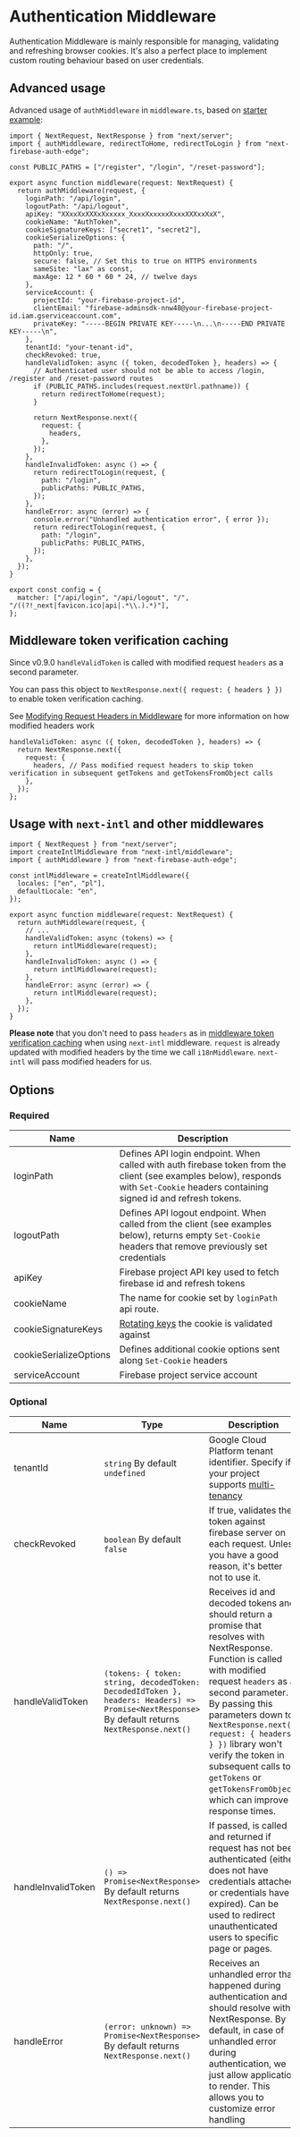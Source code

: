 # Authentication Middleware

Authentication Middleware is mainly responsible for managing, validating and refreshing browser cookies. It's also a perfect place to implement custom routing behaviour based on user credentials.

## Advanced usage

Advanced usage of `authMiddleware` in `middleware.ts`, based on [starter example](/examples#starter):

```tsx filename="middleware.ts"
import { NextRequest, NextResponse } from "next/server";
import { authMiddleware, redirectToHome, redirectToLogin } from "next-firebase-auth-edge";

const PUBLIC_PATHS = ["/register", "/login", "/reset-password"];

export async function middleware(request: NextRequest) {
  return authMiddleware(request, {
    loginPath: "/api/login",
    logoutPath: "/api/logout",
    apiKey: "XXxxXxXXXxXxxxxx_XxxxXxxxxxXxxxXXXxxXxX",
    cookieName: "AuthToken",
    cookieSignatureKeys: ["secret1", "secret2"],
    cookieSerializeOptions: {
      path: "/",
      httpOnly: true,
      secure: false, // Set this to true on HTTPS environments
      sameSite: "lax" as const,
      maxAge: 12 * 60 * 60 * 24, // twelve days
    },
    serviceAccount: {
      projectId: "your-firebase-project-id",
      clientEmail: "firebase-adminsdk-nnw48@your-firebase-project-id.iam.gserviceaccount.com",
      privateKey: "-----BEGIN PRIVATE KEY-----\n...\n-----END PRIVATE KEY-----\n",
    },
    tenantId: "your-tenant-id",
    checkRevoked: true,
    handleValidToken: async ({ token, decodedToken }, headers) => {
      // Authenticated user should not be able to access /login, /register and /reset-password routes
      if (PUBLIC_PATHS.includes(request.nextUrl.pathname)) {
        return redirectToHome(request);
      }

      return NextResponse.next({
        request: {
          headers,
        },
      });
    },
    handleInvalidToken: async () => {
      return redirectToLogin(request, {
        path: "/login",
        publicPaths: PUBLIC_PATHS,
      });
    },
    handleError: async (error) => {
      console.error("Unhandled authentication error", { error });
      return redirectToLogin(request, {
        path: "/login",
        publicPaths: PUBLIC_PATHS,
      });
    },
  });
}

export const config = {
  matcher: ["/api/login", "/api/logout", "/", "/((?!_next|favicon.ico|api|.*\\.).*)"],
};
```


## Middleware token verification caching

Since v0.9.0 `handleValidToken` is called with modified request `headers` as a second parameter.

You can pass this object to `NextResponse.next({ request: { headers } })` to enable token verification caching.

See [Modifying Request Headers in Middleware](https://vercel.com/templates/next.js/edge-functions-modify-request-header) for more information on how modified headers work

```tsx
handleValidToken: async ({ token, decodedToken }, headers) => {
  return NextResponse.next({
    request: {
      headers, // Pass modified request headers to skip token verification in subsequent getTokens and getTokensFromObject calls
    },
  });
};
```

## Usage with `next-intl` and other middlewares

```tsx
import { NextRequest } from "next/server";
import createIntlMiddleware from "next-intl/middleware";
import { authMiddleware } from "next-firebase-auth-edge";

const intlMiddleware = createIntlMiddleware({
  locales: ["en", "pl"],
  defaultLocale: "en",
});

export async function middleware(request: NextRequest) {
  return authMiddleware(request, {
    // ...
    handleValidToken: async (tokens) => {
      return intlMiddleware(request);
    },
    handleInvalidToken: async () => {
      return intlMiddleware(request);
    },
    handleError: async (error) => {
      return intlMiddleware(request);
    },
  });
}
```

**Please note** that you don't need to pass `headers` as in [middleware token verification caching](#middleware-token-verification-caching) when using `next-intl` middleware. `request` is already updated with modified headers by the time we call `i18nMiddleware`. `next-intl` will pass modified headers for us.

## Options

### Required

| Name                   | Description                                                                                                                                                                                      |
| ---------------------- | ------------------------------------------------------------------------------------------------------------------------------------------------------------------------------------------------ |
| loginPath              | Defines API login endpoint. When called with auth firebase token from the client (see examples below), responds with `Set-Cookie` headers containing signed id and refresh tokens.               |
| logoutPath             | Defines API logout endpoint. When called from the client (see examples below), returns empty `Set-Cookie` headers that remove previously set credentials                                         |
| apiKey                 | Firebase project API key used to fetch firebase id and refresh tokens                                                                                                                            |
| cookieName             | The name for cookie set by `loginPath` api route.                                                                                                                                                |
| cookieSignatureKeys    | [Rotating keys](https://developer.okta.com/docs/concepts/key-rotation/#:~:text=Key%20rotation%20is%20when%20a,and%20follows%20cryptographic%20best%20practices.) the cookie is validated against |
| cookieSerializeOptions | Defines additional cookie options sent along `Set-Cookie` headers                                                                                                                                |
| serviceAccount         | Firebase project service account                                                                                                                                                                 |

### Optional

| Name               | Type                                                                                                                                            | Description                                                                                                                                                                                                                                                                                                                                                                          |
| ------------------ | ----------------------------------------------------------------------------------------------------------------------------------------------- | ------------------------------------------------------------------------------------------------------------------------------------------------------------------------------------------------------------------------------------------------------------------------------------------------------------------------------------------------------------------------------------ |
| tenantId           | `string` By default `undefined`                                                                                                                 | Google Cloud Platform tenant identifier. Specify if your project supports [multi-tenancy](https://cloud.google.com/identity-platform/docs/multi-tenancy-authentication)                                                                                                                                                                                                              |
| checkRevoked       | `boolean` By default `false`                                                                                                                    | If true, validates the token against firebase server on each request. Unless you have a good reason, it's better not to use it.                                                                                                                                                                                                                                                      |
| handleValidToken   | `(tokens: { token: string, decodedToken: DecodedIdToken }, headers: Headers) => Promise<NextResponse>` By default returns `NextResponse.next()` | Receives id and decoded tokens and should return a promise that resolves with NextResponse. Function is called with modified request `headers` as a second parameter. By passing this parameters down to `NextResponse.next({ request: { headers } })` library won't verify the token in subsequent calls to `getTokens` or `getTokensFromObject`, which can improve response times. |
| handleInvalidToken | `() => Promise<NextResponse>` By default returns `NextResponse.next()`                                                                          | If passed, is called and returned if request has not been authenticated (either does not have credentials attached or credentials have expired). Can be used to redirect unauthenticated users to specific page or pages.                                                                                                                                                            |
| handleError        | `(error: unknown) => Promise<NextResponse>` By default returns `NextResponse.next()`                                                            | Receives an unhandled error that happened during authentication and should resolve with NextResponse. By default, in case of unhandled error during authentication, we just allow application to render. This allows you to customize error handling  